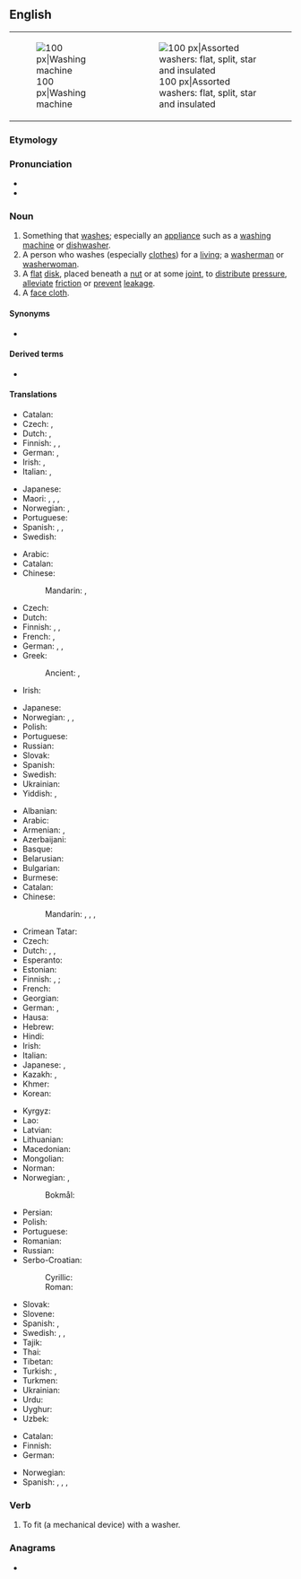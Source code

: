 {{also|Washer}}
==English==
{{wikipedia|dab=washer}}
{| style="float: right; clear:right;"
|[[Image:Washer.600pix.jpg|thumb|right|100 px|Washing machine]]
|[[Image:Washers.agr.jpg|thumb|right|100 px|Assorted washers: flat, split, star and insulated]]
|}

===Etymology===
{{suffix|en|wash|er}}

===Pronunciation===
* {{audio|en-us-washer.ogg|Audio (US)|lang=en}}
* {{rhymes|ɒʃə(r)|lang=en}}

===Noun===
{{en-noun}}

# Something that [[wash]]es; especially an [[appliance]] such as a [[washing machine]] or [[dishwasher]].
# A person who washes (especially [[clothes]]) for a [[living]]; a [[washerman]] or [[washerwoman]].
# A [[flat]] [[disk]], placed beneath a [[nut]] or at some [[joint]], to [[distribute]] [[pressure]], [[alleviate]] [[friction]] or [[prevent]] [[leakage]].
# A [[face cloth]].

====Synonyms====
* {{sense|flat disk to distribute pressure or to alleviate friction}} {{l|en|blotter}}

====Derived terms====
* {{l|en|window washer}}

====Translations====
{{trans-top|something that washes}}
* Catalan: {{t+|ca|rentadora|f}}
* Czech: {{t+|cs|pračka|f}} {{qualifier|for laundry}}, {{t+|cs|myčka|f}} {{qualifier|for dishes}}
* Dutch: {{t+|nl|wasmachine|m}}, {{t+|nl|vaatwasser|m}}
* Finnish: {{t+|fi|pesukone}}, {{t|fi|pesuri}}, {{t|fi|pesin}}
* German: {{t+|de|Waschmaschine|f}} {{gloss|washing machine}}, {{t+|de|Spülmaschine|f}} {{gloss|dishwasher}}
* Irish: {{t|ga|inneall níocháin|m}} {{gloss|washing machine}}, {{t|ga|meaisín níocháin|m}} {{gloss|washing machine}}
* Italian: {{t+|it|lavatrice|f}} {{gloss|washing machine}}, {{t+|it|lavastoviglie|f}} {{gloss|dishwasher}}
{{trans-mid}}
* Japanese: {{t+|ja|洗濯機|tr=sentakuki}}
* Maori: {{t|mi|mīhini horoi rīhi}} {{gloss|dishwasher}}, {{t|mi|pūrere horoi rīhi}} {{gloss|dishwasher}}, {{t|mi|pūrere horoi kākahu}} {{gloss|clothes washer/washing machine}}, {{t|mi|kaihoroi}} {{qualifier|person}}
* Norwegian: {{t+|no|vaskemaskin|m}}, {{gloss|dishwasher}} {{t+|no|oppvaskmaskin|m}}
* Portuguese: {{t|pt|lavador|m}}
* Spanish: {{t+|es|lavadora|f}}, {{t+|es|lavarropas|m}} {{qualifier|River Plate region}}, {{t+|es|lavavajillas|m}} {{gloss|dishwasher}}
* Swedish: {{t+|sv|tvättmaskin|c}}
{{trans-bottom}}

{{trans-top|person who washes for a living}}
* Arabic: {{t|ar|غِسَالَة|f}}
* Catalan: {{t+|ca|bugadera|f}}
* Chinese:
*: Mandarin: {{t|cmn|洗衣婦|sc=Hani}}, {{t|cmn|洗衣妇|tr=xǐyīfù|sc=Hani}} {{qualifier|woman}}
* Czech: {{t|cs|pradlena|f}}
* Dutch: {{t|nl|[[wasserette]][[juffrouw]]|f}} {{gloss|launderette woman}}
* Finnish: {{t+|fi|pesijä}}, {{t|fi|pesijätär}} {{qualifier|woman}}, {{t+|fi|pyykkäri}} {{qualifier|clothes}}
* French: {{t+|fr|laveur|m}}, {{t+|fr|laveuse|f}}
* German: {{t+|de|Wäscher|m}}, {{t+|de|Wäscherin|f}}, {{t|de|Waschfrau|f}}
* Greek:
*: Ancient: {{t|grc|φαιδρυντής|m}}, {{t|grc|φαιδρύντρια|f}}
* Irish: {{t|ga|niteoir|m}}
{{trans-mid}}
* Japanese: {{t|ja|洗濯女|tr=sentaku-onna}}
* Norwegian: {{t|no|vaskehjelp|m}}, {{t|no|vaskekone|m}}, {{t|no|vasker|m}}
* Polish: {{t+|pl|praczka|f}}
* Portuguese: {{t|pt|lavadeiro|m}}
* Russian: {{t+|ru|пра́чка|f}}
* Slovak: {{t|sk|práčka|f}}
* Spanish: {{t+|es|lavandera|f}}
* Swedish: {{t|sv|tvätterska|c}} {{qualifier|woman}}
* Ukrainian: {{t+|uk|пра́ля|f}}
* Yiddish: {{t|yi|וועשער|m}}, {{t|yi|וועשערין|f}}
{{trans-bottom}}

{{trans-top|flat disk}}
* Albanian: {{t|sq|rondele|f}}
* Arabic: {{t|ar|حَلْقَة|f}}
* Armenian: {{t+|hy|տափօղակ}}, {{t+|hy|շայբա}} {{qual|colloquial}}
* Azerbaijani: {{t|az|şayba}}
* Basque: {{t+|eu|zirrindola}}
* Belarusian: {{t|be|ша́йба|f}}
* Bulgarian: {{t+|bg|ша́йба|f}}
* Burmese: {{t+|my|ဝါရှာ}}
* Catalan: {{t+|ca|volandera|f}}
* Chinese:
*: Mandarin: {{t+|cmn|墊片}}, {{t+|cmn|垫片|tr=diànpiàn}}, {{t+|cmn|墊圈}}, {{t+|cmn|垫圈|tr=diànquān}}
* Crimean Tatar: {{t|crh|şayba}}
* Czech: {{t|cs|podložka|f}}
* Dutch: {{t+|nl|leertje}}, {{t+|nl|ring}}, {{t+|nl|schijf|f}}
* Esperanto: {{t|eo|ŝtopringo}}
* Estonian: {{t|et|seib}}
* Finnish: {{t+|fi|aluslevy}}, {{t|fi|aluslaatta}}; {{qualifier|colloquial}} {{t+|fi|prikka}}
* French: {{t+|fr|rondelle|f}}
* Georgian: {{t|ka|საყელური|sc=Geor}}
* German: {{t+|de|Scheibe|f}}, {{t+|de|Unterlegscheibe|f}}
* Hausa: {{t|ha|washa|f|alt=wāshā̀}}
* Hebrew: {{t|he|שייבה|f}}
* Hindi: {{t|hi|वाशर|m}}
* Irish: {{t|ga|leicneán|m}}
* Italian: {{t+|it|rondella|f}}
* Japanese: {{t|ja|座金|tr=zagane}}, {{t|ja|ワッシャー|tr=wasshā}}
* Kazakh: {{t|kk|тығырық}}, {{t|kk|шайба}}
* Khmer: {{t-needed|km}}
* Korean: {{t|ko|와셔}}
{{trans-mid}}
* Kyrgyz: {{t+|ky|шайба}}
* Lao: {{t|lo|ຕຸ້ມ}}
* Latvian: {{t+|lv|paplāksne|f}}
* Lithuanian: {{t|lt|poveržlė|f}}
* Macedonian: {{t|mk|подлошка|f}}
* Mongolian: {{t|mn|шайб}}
* Norman: {{t|nrf|rîndelle en fé|f}} {{qualifier|metal}}
* Norwegian: {{t|no|stoppskive|m}}, {{t+|no|skive|m}}
*: Bokmål: {{t+|nb|skive|m|f}}
* Persian: {{t+|fa|واشر|tr=vâšar}}
* Polish: {{t+|pl|podkładka|f}}
* Portuguese: {{t+|pt|arruela|f}}
* Romanian: {{t+|ro|șaibă|f}}
* Russian: {{t+|ru|ша́йба|f}}
* Serbo-Croatian:
*: Cyrillic: {{t|sh|подлошка|f}}
*: Roman: {{t|sh|podloška|f}}
* Slovak: {{t|sk|podložka|f}}
* Slovene: {{t|sl|podložka|f}}
* Spanish: {{t+|es|arandela|f}}, {{t+|es|zapata|f}} {{qualifier|of leather or rubber}}
* Swedish: {{t+|sv|bricka}}, {{t+|sv|packning}}, {{t+|sv|skiva|c}}
* Tajik: {{t|tg|шайба}}
* Thai: {{t+|th|แหวน}}
* Tibetan: {{t-needed|bo}}
* Turkish: {{t+|tr|çamaşır makinesi}}, {{t+|tr|rondela}}
* Turkmen: {{t|tk|şaýba}}
* Ukrainian: {{t|uk|ша́йба|f}}
* Urdu: {{t|ur|واشر|m|tr=vāśar}}
* Uyghur: {{t|ug|شايبا}}
* Uzbek: {{t+|uz|shayba}}
{{trans-bottom}}

{{trans-top|face cloth}}
* Catalan: {{t+|ca|tovallola|f}}
* Finnish: {{t+|fi|pesulappu}}
* German: {{t+|de|Waschlappen|m}}
{{trans-mid}}
* Norwegian: {{t|no|ansiktsklut|m}}
* Spanish: {{t+|es|paño|m}}, {{t+|es|toallita|f}}, {{t+|es|manopla|f}} {{gloss|glove}}, {{t+|es|junta|f}} {{gloss|gasket}}
{{trans-bottom}}

===Verb===
{{en-verb}}

# {{lb|en|transitive}} To fit (a mechanical device) with a washer.

===Anagrams===
* {{anagrams|en|a=aehrsw|hawser|rewash|whares}}

{{c|en|Laundry|Home appliances|Hygiene|Occupations}}